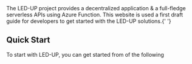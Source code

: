
<HeaderTitle title="Welcome to LED-UP Documentations" />
The LED-UP project provides a decentralized application & a full-fledge serverless APIs using Azure Function. This website
is used a first draft guide for developers to get started with the LED-UP solutions.{' '}

## Quick Start

To start with LED-UP, you can get started from of the following


<Category />
